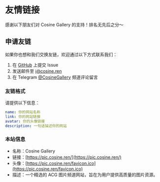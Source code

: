 
# 友情链接

感谢以下朋友们对 Cosine Gallery 的支持！排名无先后之分～

<div className="not-prose xs:grid-cols-1 grid grid-cols-3 gap-4 md:grid-cols-2">
  <LinkCard
    name="DeadACG | 每日死亡壁纸"
    avatar="https://r2.cosine.ren/i/2025/05/23/18uvxl-jp.webp"
    description="死亡系ACG壁纸！😱"
    link="https://t.me/DeadACG"
  />
  <LinkCard
    name="bloodilys ｜每日血色百合"
    avatar="https://r2.cosine.ren/i/2025/05/23/19dr7n-da.webp"
    description="落红不是无情物，化作春泥百合花。"
    link="https://t.me/bloodilys"
  />
  <LinkCard
    name="萌哩 - 萌萌的二次元美图"
    avatar="https://www.moely.link/assets/img/favicon.png"
    description="全网精选二次元美图，提供高质量原图下载"
    link="https://www.moely.link/"
  />
  <LinkCard
    name="SomeACG"
    avatar="https://someacg.vercel.app/images/logo.png"
    description="请问今天要来一张壁纸吗？这里是全TG质量最高的ACG壁纸频道！欢迎订阅！"
    link="https://t.me/SomeACG"
  />
  <LinkCard
    name="Daily0721"
    avatar="https://r2.cosine.ren/i/2025/02/15/1521fx-ks.jpeg"
    description="自用收藏频道 90%以上为按照个人喜好更新的图图"
    link="https://t.me/Daily0721"
  />
  <LinkCard
    name="Nahida🍃 Gallery"
    avatar="https://r2.cosine.ren/i/2025/02/15/151zre-g6.jpeg"
    description="选图规则：尽量为近期新图，但不排除有部分炒冷饭的情况 可能会有 NSFW 内容"
    link="https://t.me/NahidaGallery"
  />
  <LinkCard
    name="cosine-pic-bot"
    avatar="https://github.com/SomeACG.png"
    description="tg 图频发图 bot，是 NahidaBot 的重写+修改版，使用 node + ts + grammy 用于频道 @CosineGallery"
    link="https://github.com/SomeACG/cosine-pic-bot"
  />
  <LinkCard
    name="Nahida_Picbot"
    avatar="https://github.com/NahidaBot.png"
    description="一个 Telegram 发图机器人, 接收 Pixiv 链接, 发送图片到频道, 并发送原图到关联的评论区。"
    link="https://github.com/NahidaBot/Nahida_Picbot"
  />
</div>

## 申请友链

如果你也想和我们交换友链，欢迎通过以下方式联系我们：

1. 在 [GitHub](https://github.com/SomeACG/SomeACG-Next/issues) 上提交 Issue
2. 发送邮件至 [i@cosine.ren](mailto:i@cosine.ren)
3. 在 Telegram [@CosineGallery](https://t.me/CosineGallery) 频道评论留言

### 友链格式

请提供以下信息：

```yaml
name: 你的网站名称
link: 你的网站链接
avatar: 你的头像链接
description: 一句话描述你的网站
```

### 本站信息

- 名称：Cosine Gallery
- 链接：[https://pic.cosine.ren/](https://pic.cosine.ren/)
- 头像：[https://pic.cosine.ren/favicon.ico](https://pic.cosine.ren/favicon.ico)
- 描述：一个精选的 ACG 图片频道网站，旨在为用户提供高质量的图片资源。
